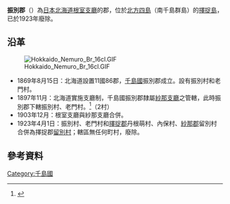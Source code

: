 {{日本郡 (廢除)
| 郡=振別郡
| 日文原名=振別郡
| 平假名=ふれべつぐん
| 羅馬字拼音=Furebetsu-gun
| 廢除時間=1923年4月1日
| 廢除理由=無所屬町村
| 廢除時處置=
| 現在郡=擇捉郡
| 都道府縣=北海道
| 支廳=根室支廳
| 町=
| 村=2
| 經度=
| 緯度=
| 地圖=
}}
'''振別郡'''（{{jpn|j=振別郡|hg=ふれべつぐん|rm=Furebetsu gun|f=y}}）為[[日本|日本]][[北海道|北海道]][[根室支廳|根室支廳]]的郡，位於[[北方四島|北方四島]]（南千島群島）的[[擇捉島|擇捉島]]，已於1923年廢除。

==沿革==
[[Image:Hokkaido_Nemuro_Br_16cl.GIF|thumb]]
*1869年8月15日：北海道設置11國86郡，[[千島國|千島國]]振別郡成立。設有振別村和老門村。
*1897年11月：北海道實施支廳制，千島國振別郡隸屬[[紗那支廳|紗那支廳]]之管轄，此時振別郡下轄振別村、老門村。<ref>{{Cite web|url=http://homepage1.nifty.com/ishato/tiri/sityoson/01hokkai/01_hokkai21.htm#nemuro |title=市町村的變遷 - 北海道［道東・道北］ |publisher=ISSIE |accessdate=2008年7月21日 |language=ja |deadurl=yes |archiveurl=https://web.archive.org/web/20091001194212/http://homepage1.nifty.com/ishato/tiri/sityoson/01hokkai/01_hokkai21.htm |archivedate=2009年10月1日 }}</ref>（2村）
*1903年12月：根室支廳與紗那支廳合併。
*1923年4月1日：振別村、老門村和[[擇捉郡|擇捉郡]]丹根萌村、內保村、[[紗那郡|紗那郡]]留別村合併為擇捉郡[[留別村|留別村]]；轄區無任何町村，廢除。

==參考資料==
{{Reflist}}

{{千島國的郡}}

[[Category:千島國|Category:千島國]]